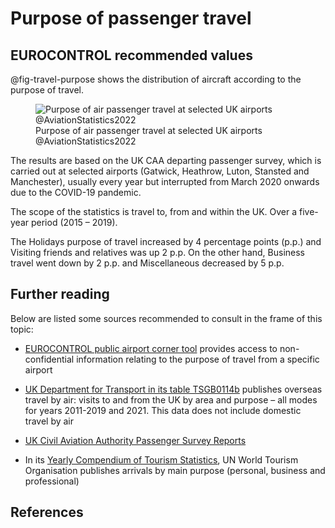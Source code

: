 # Purpose of passenger travel {#sec-purpose-of-passenger-travel}

## EUROCONTROL recommended values

@fig-travel-purpose shows the distribution of aircraft according to the purpose of travel.

![Purpose of air passenger travel at selected UK airports @AviationStatistics2022](figures/travel_purpose.svg){#fig-travel-purpose}

The results are based on the UK CAA departing passenger survey, which is carried 
out at selected airports (Gatwick, Heathrow, Luton, Stansted and Manchester), 
usually every year but interrupted from March 2020 onwards due to the COVID-19 pandemic.

The scope of the statistics is travel to, from and within the UK. Over a five-year 
period (2015 – 2019). 

The Holidays purpose of travel increased by 4 percentage points (p.p.) and Visiting
friends and relatives was up 2 p.p. On the other hand, Business travel went down 
by 2 p.p. and Miscellaneous decreased by 5 p.p.

## Further reading

Below are listed some sources recommended to consult in the frame of this topic:

* [EUROCONTROL public airport corner tool](https://www.eurocontrol.int/publication/european-aviation-environmental-report-2022) 
provides access to non-confidential information relating to the purpose of travel from a specific airport

* [UK Department for Transport in its table TSGB0114b](https://www.gov.uk/government/statistical-data-sets/tsgb01-modal-comparisons)
publishes overseas travel by air: visits to and from the UK by area and purpose 
– all modes for years 2011-2019 and 2021. This data does not include domestic travel by air

* [UK Civil Aviation Authority Passenger Survey Reports](https://www.caa.co.uk/Data-and-analysis/UK-aviation-market/Consumer-research/Departing-passenger-survey/Survey-reports/)

* In its [Yearly Compendium of Tourism Statistics](https://www.e-unwto.org/doi/epdf/10.18111/9789284423583), UN World Tourism 
Organisation publishes arrivals by main purpose (personal, business and professional)

## References
